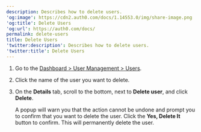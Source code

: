 ```yaml
---
description: Describes how to delete users.
'og:image': https://cdn2.auth0.com/docs/1.14553.0/img/share-image.png
'og:title': Delete Users
'og:url': https://auth0.com/docs/
permalink: delete-users
title: Delete Users
'twitter:description': Describes how to delete users.
'twitter:title': Delete Users
---
```

1. Go to the [Dashboard > User Management > Users](https://manage.auth0.com/#/users).
2. Click the name of the user you want to delete.
3. On the **Details** tab, scroll to the bottom, next to **Delete user**, and click **Delete**.<br />

   A popup will warn you that the action cannot be undone and prompt you to confirm that you want to delete the user. Click the **Yes, Delete It** button to confirm. This will permanently delete the user.